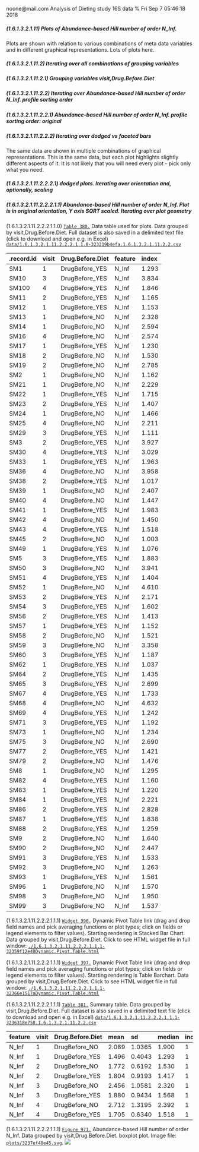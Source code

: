 noone@mail.com
Analysis of Dieting study 16S data
% Fri Sep  7 05:46:18 2018



##### \(1.6.1.3.2.1.11\) Plots of Abundance-based Hill number of order N_Inf.



Plots are shown with relation to various combinations of meta 
                   data variables and in different graphical representations. Lots of plots here.



##### \(1.6.1.3.2.1.11.2\) Iterating over all combinations of grouping variables




##### \(1.6.1.3.2.1.11.2.1\) Grouping variables visit,Drug.Before.Diet




##### \(1.6.1.3.2.1.11.2.2\) Iterating over Abundance-based Hill number of order N_Inf. profile sorting order




##### \(1.6.1.3.2.1.11.2.2.1\) Abundance-based Hill number of order N_Inf. profile sorting order: original




##### \(1.6.1.3.2.1.11.2.2.2\) Iterating over dodged vs faceted bars



The same data are shown in multiple combinations of graphical representations. 
                         This is the same data, but each plot highlights slightly different aspects of it.
                         It is not likely that you will need every plot - pick only what you need.



##### \(1.6.1.3.2.1.11.2.2.2.1\) dodged plots. Iterating over orientation and, optionally, scaling




##### \(1.6.1.3.2.1.11.2.2.2.1.1\) Abundance-based Hill number of order N_Inf. Plot is in original orientation, Y axis SQRT scaled. Iterating over plot geometry



\(1.6.1.3.2.1.11.2.2.2.1.1.0\) <a name="table.380"></a>[`Table 380.`](#table.380) Data table used for plots. Data grouped by visit,Drug.Before.Diet. Full dataset is also saved in a delimited text file (click to download and open e.g. in Excel) [`data/1.6.1.3.2.1.11.2.2.2.1.1.0-323219b4efa.1.6.1.3.2.1.11.2.2.csv`](data/1.6.1.3.2.1.11.2.2.2.1.1.0-323219b4efa.1.6.1.3.2.1.11.2.2.csv)




| .record.id | visit | Drug.Before.Diet | feature | index |
|:-----------|:------|:-----------------|:--------|:------|
| SM1        | 1     | DrugBefore\_YES  | N\_Inf  | 1.293 |
| SM10       | 3     | DrugBefore\_YES  | N\_Inf  | 3.834 |
| SM100      | 4     | DrugBefore\_YES  | N\_Inf  | 1.846 |
| SM11       | 2     | DrugBefore\_YES  | N\_Inf  | 1.165 |
| SM12       | 1     | DrugBefore\_YES  | N\_Inf  | 1.153 |
| SM13       | 1     | DrugBefore\_NO   | N\_Inf  | 2.328 |
| SM14       | 1     | DrugBefore\_NO   | N\_Inf  | 2.594 |
| SM16       | 4     | DrugBefore\_NO   | N\_Inf  | 2.574 |
| SM17       | 1     | DrugBefore\_YES  | N\_Inf  | 1.230 |
| SM18       | 2     | DrugBefore\_NO   | N\_Inf  | 1.530 |
| SM19       | 2     | DrugBefore\_NO   | N\_Inf  | 2.785 |
| SM2        | 1     | DrugBefore\_NO   | N\_Inf  | 1.162 |
| SM21       | 1     | DrugBefore\_NO   | N\_Inf  | 2.229 |
| SM22       | 1     | DrugBefore\_YES  | N\_Inf  | 1.715 |
| SM23       | 2     | DrugBefore\_YES  | N\_Inf  | 1.407 |
| SM24       | 1     | DrugBefore\_NO   | N\_Inf  | 1.466 |
| SM25       | 4     | DrugBefore\_NO   | N\_Inf  | 2.211 |
| SM29       | 3     | DrugBefore\_YES  | N\_Inf  | 1.111 |
| SM3        | 2     | DrugBefore\_YES  | N\_Inf  | 3.927 |
| SM30       | 4     | DrugBefore\_YES  | N\_Inf  | 3.029 |
| SM33       | 1     | DrugBefore\_YES  | N\_Inf  | 1.963 |
| SM36       | 4     | DrugBefore\_NO   | N\_Inf  | 3.958 |
| SM38       | 2     | DrugBefore\_YES  | N\_Inf  | 1.017 |
| SM39       | 1     | DrugBefore\_NO   | N\_Inf  | 2.407 |
| SM40       | 4     | DrugBefore\_NO   | N\_Inf  | 1.447 |
| SM41       | 1     | DrugBefore\_YES  | N\_Inf  | 1.983 |
| SM42       | 4     | DrugBefore\_NO   | N\_Inf  | 1.450 |
| SM43       | 4     | DrugBefore\_YES  | N\_Inf  | 1.518 |
| SM45       | 2     | DrugBefore\_NO   | N\_Inf  | 1.003 |
| SM49       | 1     | DrugBefore\_YES  | N\_Inf  | 1.076 |
| SM5        | 3     | DrugBefore\_YES  | N\_Inf  | 1.883 |
| SM50       | 3     | DrugBefore\_NO   | N\_Inf  | 3.941 |
| SM51       | 4     | DrugBefore\_YES  | N\_Inf  | 1.404 |
| SM52       | 1     | DrugBefore\_NO   | N\_Inf  | 4.610 |
| SM53       | 2     | DrugBefore\_YES  | N\_Inf  | 2.171 |
| SM54       | 3     | DrugBefore\_YES  | N\_Inf  | 1.602 |
| SM56       | 2     | DrugBefore\_YES  | N\_Inf  | 1.413 |
| SM57       | 1     | DrugBefore\_YES  | N\_Inf  | 1.152 |
| SM58       | 2     | DrugBefore\_NO   | N\_Inf  | 1.521 |
| SM59       | 3     | DrugBefore\_NO   | N\_Inf  | 3.358 |
| SM60       | 3     | DrugBefore\_YES  | N\_Inf  | 1.187 |
| SM62       | 1     | DrugBefore\_YES  | N\_Inf  | 1.037 |
| SM64       | 2     | DrugBefore\_YES  | N\_Inf  | 1.435 |
| SM65       | 3     | DrugBefore\_YES  | N\_Inf  | 2.699 |
| SM67       | 4     | DrugBefore\_YES  | N\_Inf  | 1.733 |
| SM68       | 4     | DrugBefore\_NO   | N\_Inf  | 4.632 |
| SM69       | 4     | DrugBefore\_YES  | N\_Inf  | 1.242 |
| SM71       | 3     | DrugBefore\_YES  | N\_Inf  | 1.192 |
| SM73       | 1     | DrugBefore\_NO   | N\_Inf  | 1.234 |
| SM75       | 3     | DrugBefore\_NO   | N\_Inf  | 2.690 |
| SM77       | 2     | DrugBefore\_YES  | N\_Inf  | 1.421 |
| SM79       | 2     | DrugBefore\_NO   | N\_Inf  | 1.476 |
| SM8        | 1     | DrugBefore\_NO   | N\_Inf  | 1.295 |
| SM82       | 4     | DrugBefore\_YES  | N\_Inf  | 1.160 |
| SM83       | 1     | DrugBefore\_YES  | N\_Inf  | 1.220 |
| SM84       | 1     | DrugBefore\_YES  | N\_Inf  | 2.221 |
| SM86       | 2     | DrugBefore\_YES  | N\_Inf  | 2.828 |
| SM87       | 1     | DrugBefore\_YES  | N\_Inf  | 1.838 |
| SM88       | 2     | DrugBefore\_YES  | N\_Inf  | 1.259 |
| SM9        | 2     | DrugBefore\_NO   | N\_Inf  | 1.640 |
| SM90       | 2     | DrugBefore\_NO   | N\_Inf  | 2.447 |
| SM91       | 3     | DrugBefore\_YES  | N\_Inf  | 1.533 |
| SM92       | 3     | DrugBefore\_NO   | N\_Inf  | 1.263 |
| SM93       | 1     | DrugBefore\_YES  | N\_Inf  | 1.561 |
| SM96       | 1     | DrugBefore\_NO   | N\_Inf  | 1.570 |
| SM98       | 3     | DrugBefore\_NO   | N\_Inf  | 1.950 |
| SM99       | 3     | DrugBefore\_NO   | N\_Inf  | 1.537 |







\(1.6.1.3.2.1.11.2.2.2.1.1.1\) <a name="widget.396"></a>[`Widget 396.`](#widget.396) Dynamic Pivot Table link (drag and drop field names and pick averaging 
                      functions or plot types; click on fields or legend elements to filter values). 
                      Starting rendering is Stacked Bar Chart. Data grouped by visit,Drug.Before.Diet. Click to see HTML widget file in full window: [`./1.6.1.3.2.1.11.2.2.2.1.1.1-32359f12e40Dynamic.Pivot.Table.html`](./1.6.1.3.2.1.11.2.2.2.1.1.1-32359f12e40Dynamic.Pivot.Table.html)





\(1.6.1.3.2.1.11.2.2.2.1.1.1\) <a name="widget.397"></a>[`Widget 397.`](#widget.397) Dynamic Pivot Table link (drag and drop field names and pick averaging 
                      functions or plot types; click on fields or legend elements to filter values). 
                      Starting rendering is Table Barchart. Data grouped by visit,Drug.Before.Diet. Click to see HTML widget file in full window: [`./1.6.1.3.2.1.11.2.2.2.1.1.1-32366e1517aDynamic.Pivot.Table.html`](./1.6.1.3.2.1.11.2.2.2.1.1.1-32366e1517aDynamic.Pivot.Table.html)


\(1.6.1.3.2.1.11.2.2.2.1.1.1\) <a name="table.381"></a>[`Table 381.`](#table.381) Summary table. Data grouped by visit,Drug.Before.Diet. Full dataset is also saved in a delimited text file (click to download and open e.g. in Excel) [`data/1.6.1.3.2.1.11.2.2.2.1.1.1-3236318e758.1.6.1.3.2.1.11.2.2.csv`](data/1.6.1.3.2.1.11.2.2.2.1.1.1-3236318e758.1.6.1.3.2.1.11.2.2.csv)




| feature | visit | Drug.Before.Diet | mean  | sd     | median | incidence |
|:--------|:------|:-----------------|:------|:-------|:-------|:----------|
| N\_Inf  | 1     | DrugBefore\_NO   | 2.089 | 1.0365 | 1.900  | 1         |
| N\_Inf  | 1     | DrugBefore\_YES  | 1.496 | 0.4043 | 1.293  | 1         |
| N\_Inf  | 2     | DrugBefore\_NO   | 1.772 | 0.6192 | 1.530  | 1         |
| N\_Inf  | 2     | DrugBefore\_YES  | 1.804 | 0.9193 | 1.417  | 1         |
| N\_Inf  | 3     | DrugBefore\_NO   | 2.456 | 1.0581 | 2.320  | 1         |
| N\_Inf  | 3     | DrugBefore\_YES  | 1.880 | 0.9434 | 1.568  | 1         |
| N\_Inf  | 4     | DrugBefore\_NO   | 2.712 | 1.3195 | 2.392  | 1         |
| N\_Inf  | 4     | DrugBefore\_YES  | 1.705 | 0.6340 | 1.518  | 1         |







\(1.6.1.3.2.1.11.2.2.2.1.1.1\) <a name="figure.971"></a>[`Figure 971.`](#figure.971) Abundance-based Hill number of order N_Inf. Data grouped by visit,Drug.Before.Diet.  boxplot plot.  Image file: [`plots/3237ef40e45.svg`](plots/3237ef40e45.svg).
![](plots/3237ef40e45.svg)